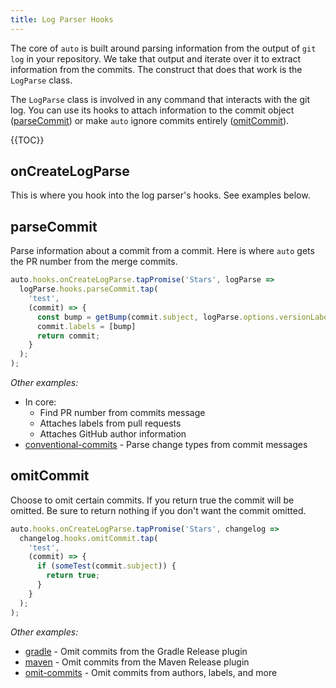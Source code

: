 ```yaml
---
title: Log Parser Hooks
---
```


The core of `auto` is built around parsing information from the output of `git log` in your repository.
We take that output and iterate over it to extract information from the commits.
The construct that does that work is the `LogParse` class.

The `LogParse` class is involved in any command that interacts with the git log.
You can use its hooks to attach information to the commit object ([parseCommit](#parsecommit)) or make `auto` ignore commits entirely ([omitCommit](#omitcommit)).

{{TOC}}

## onCreateLogParse

This is where you hook into the log parser's hooks.
See examples below.

## parseCommit

Parse information about a commit from a commit.
Here is where `auto` gets the PR number from the merge commits.

```ts
auto.hooks.onCreateLogParse.tapPromise('Stars', logParse =>
  logParse.hooks.parseCommit.tap(
    'test',
    (commit) => {
      const bump = getBump(commit.subject, logParse.options.versionLabels);
      commit.labels = [bump]
      return commit;
    }
  );
);
```

_Other examples:_

- In core:
  - Find PR number from commits message
  - Attaches labels from pull requests
  - Attaches GitHub author information
- [conventional-commits](../generated/conventional-commits) - Parse change types from commit messages

## omitCommit

Choose to omit certain commits.
If you return true the commit will be omitted.
Be sure to return nothing if you don't want the commit omitted.

```ts
auto.hooks.onCreateLogParse.tapPromise('Stars', changelog =>
  changelog.hooks.omitCommit.tap(
    'test',
    (commit) => {
      if (someTest(commit.subject)) {
        return true;
      }
    }
  );
);
```

_Other examples:_

- [gradle](../generated/gradle) - Omit commits from the Gradle Release plugin
- [maven](../generated/maven) - Omit commits from the Maven Release plugin
- [omit-commits](../generated/omit-commits) - Omit commits from authors, labels, and more
